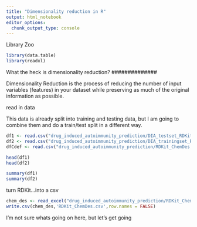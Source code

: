 ```yaml
---
title: "Dimensionality reduction in R"
output: html_notebook
editor_options: 
  chunk_output_type: console
---
```


Library Zoo
```r
library(data.table)
library(readxl)
```

##############
What the heck is dimensionality reduction?
##############


Dimensionality Reduction is the process of reducing the number of input variables (features) in your dataset while preserving as much of the original information as possible.



read in data

This data is already split into training and testing data, but I am going to combine them and do a train/test split in a different way.
```r
df1 <- read.csv("drug_induced_autoimmunity_prediction/DIA_testset_RDKit_descriptors.csv")
df2 <- read.csv("drug_induced_autoimmunity_prediction/DIA_trainingset_RDKit_descriptors.csv")
dfCdef <- read.csv("drug_induced_autoimmunity_prediction/RDKit_ChemDes.csv")

head(df1)
head(df2)

summary(df1)
summary(df2)
```

turn RDKit...into a csv

```r

chem_des <- read_excel("drug_induced_autoimmunity_prediction/RDKit_ChemDes.xlsx")
write.csv(chem_des,'RDKit_ChemDes.csv',row.names = FALSE)

```

I'm not sure whats going on here, but let's get going








